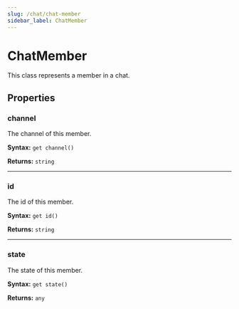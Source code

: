```yaml
---
slug: /chat/chat-member
sidebar_label: ChatMember
---
```


# ChatMember

This class represents a member in a chat.

## **Properties**

### channel

The channel of this member.

**Syntax:** `get channel()`

**Returns:** `string`

---

### id

The id of this member.

**Syntax:** `get id()`

**Returns:** `string`

---

### state

The state of this member.

**Syntax:** `get state()`

**Returns:** `any`